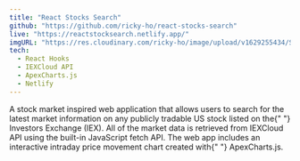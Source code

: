 ```yaml
---
title: "React Stocks Search"
github: "https://github.com/ricky-ho/react-stocks-search"
live: "https://reactstocksearch.netlify.app/"
imgURL: "https://res.cloudinary.com/ricky-ho/image/upload/v1629255434/Stocks%20Search/reactstocksearch_650w.png"
tech:
  - React Hooks
  - IEXCloud API
  - ApexCharts.js
  - Netlify
---
```


<p>
  A stock market inspired web application that allows users to search for the
  latest market information on any publicly tradable US stock listed on the{" "}
  <span>Investors Exchange</span> (IEX). All of the market data is retrieved
  from <span>IEXCloud API</span> using the built-in JavaScript fetch API. The
  web app includes an interactive intraday price movement chart created with{" "}
  <span>ApexCharts.js</span>.
</p>
